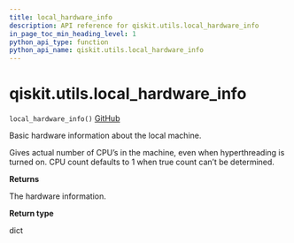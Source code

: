 ```yaml
---
title: local_hardware_info
description: API reference for qiskit.utils.local_hardware_info
in_page_toc_min_heading_level: 1
python_api_type: function
python_api_name: qiskit.utils.local_hardware_info
---
```


# qiskit.utils.local\_hardware\_info

<span id="qiskit.utils.local_hardware_info" />

`local_hardware_info()` [GitHub](https://github.com/qiskit/qiskit/tree/stable/0.19/qiskit/utils/multiprocessing.py "view source code")

Basic hardware information about the local machine.

Gives actual number of CPU’s in the machine, even when hyperthreading is turned on. CPU count defaults to 1 when true count can’t be determined.

**Returns**

The hardware information.

**Return type**

dict

